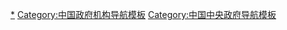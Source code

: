 [[Category:中国中央政府机构|*]]
[[Category:中国政府机构导航模板|Category:中国政府机构导航模板]]
[[Category:中国中央政府导航模板|Category:中国中央政府导航模板]]